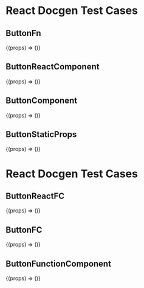 
<Meta title="Docgen/smart-controls" />

# React Docgen Test Cases

## ButtonFn
<Preview>
    <Story name="ButtonFn" parameters={{ component: ButtonFn}}>
      {(props) => (<ButtonFn {...props} />)}
    </Story>
</Preview>  

<Props of={ButtonFn} />


## ButtonReactComponent
<Preview>
    <Story name="ButtonReactComponent" parameters={{ component: ButtonReactComponent}}>
      {(props) => (<ButtonReactComponent {...props} />)}
    </Story>
</Preview>  

<Props of={ButtonReactComponent} />


## ButtonComponent
<Preview>
    <Story name="ButtonComponent" parameters={{ component: ButtonComponent}}>
      {(props) => (<ButtonComponent {...props} />)}
    </Story>
</Preview>  

<Props of={ButtonComponent} />

## ButtonStaticProps
<Preview>
    <Story name="ButtonStaticProps" parameters={{ component: ButtonStaticProps}}>
      {(props) => (<ButtonStaticProps {...props} />)}
    </Story>
</Preview>  

<Props of={ButtonStaticProps} />

# React Docgen Test Cases

## ButtonReactFC
<Preview>
    <Story name="ButtonReactFC" parameters={{ component: ButtonReactFC}}>
      {(props) => (<ButtonReactFC {...props} />)}
    </Story>
</Preview>  

<Props of={ButtonReactFC} />

## ButtonFC
<Preview>
    <Story name="ButtonFC" parameters={{ component: ButtonFC}}>
      {(props) => (<ButtonFC {...props} />)}
    </Story>
</Preview>  

<Props of={ButtonFC} />

## ButtonFunctionComponent
<Preview>
    <Story name="ButtonFunctionComponent" parameters={{ component: ButtonFunctionComponent}}>
      {(props) => (<ButtonFunctionComponent {...props} />)}
    </Story>
</Preview>  

<Props of={ButtonFunctionComponent} />
